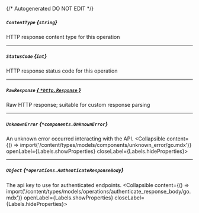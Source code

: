 {/* Autogenerated DO NOT EDIT  */}

##### `ContentType` *{`string`}*
HTTP response content type for this operation

---
##### `StatusCode` *{`int`}*
HTTP response status code for this operation

---
##### `RawResponse` [*{ `*http.Response` }*](https://pkg.go.dev/net/http#Response)
Raw HTTP response; suitable for custom response parsing

---
##### `UnknownError` *{`*components.UnknownError`}*
An unknown error occurred interacting with the API.
<Collapsible content={() => import('/content/types/models/components/unknown_error/go.mdx')} openLabel={Labels.showProperties} closeLabel={Labels.hideProperties}>
</Collapsible>

---
##### `Object` *{`*operations.AuthenticateResponseBody`}*
The api key to use for authenticated endpoints.
<Collapsible content={() => import('/content/types/models/operations/authenticate_response_body/go.mdx')} openLabel={Labels.showProperties} closeLabel={Labels.hideProperties}>
</Collapsible>



